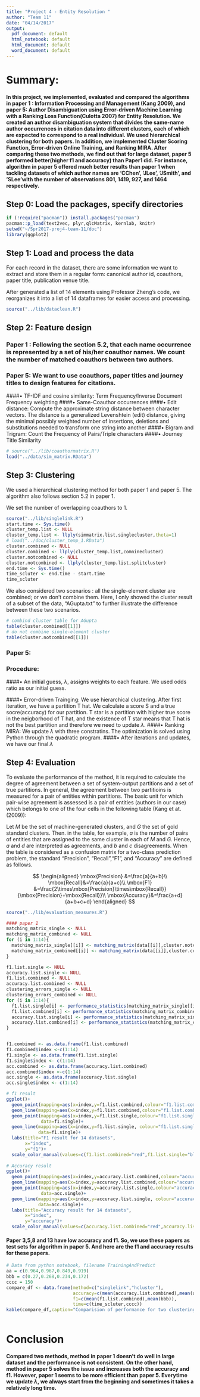 ```yaml
---
title: "Project 4 - Entity Resolution "
author: "Team 11"
date: "04/14/2017"
output:
  pdf_document: default
  html_notebook: default
  html_document: default
  word_document: default
---
```


# Summary:
#### In this project, we implemented, evaluated and compared the algorithms in paper 1 : Information Processing and Management (Kang 2009), and paper 5: Author Disambiguation using Error-driven Machine Learning with a Ranking Loss Function(Culotta 2007) for Entity Resolution. We created an author disambiguation system that divides the same-name author occurrences in citation data into different clusters, each of which are expected to correspond to a real individual. We used hierarchical clustering for both papers. In addition, we implemented Cluster Scoring Function, Error-driven Online Training, and Ranking MIRA. After comparing these two methods, we find out that for large dataset, paper 5 performed better(higher f1 and accuracy) than Paper1 did. For instance, algorithm in paper 5 offered much better results than paper 1 when tackling datasets of which author names are 'CChen', 'JLee', 'JSmith', and 'SLee'with the number of observations 801, 1419, 927, and 1464 respectively.

## Step 0: Load the packages, specify directories

```r
if (!require("pacman")) install.packages("pacman")
pacman::p_load(text2vec, plyr,qlcMatrix, kernlab, knitr)
setwd("~/Spr2017-proj4-team-11/doc")
library(ggplot2)
```

## Step 1: Load and process the data

For each record in the dataset, there are some information we want to extract and store them in a regular form: canonical author id, coauthors, paper title, publication venue title. 

After generated a list of 14 elements using Professor Zheng's code, we reorganizes it into a list of 14 dataframes for easier access and processing.
```r
source("../lib/dataclean.R")
```

## Step 2: Feature design

### Paper 1 : Following the section 5.2, that each name occurrence is represented by a set of his/her coauthor names. We count the number of matched coauthors between two authors. 

### Paper 5: We want to use coauthors, paper titles and journey titles to design features for citations.
####•	TF-IDF and cosine similarity: Term Frequency/Inverse Document Frequency weighting
####•	Same-Coauthor occurrences
####•	Edit distance: Compute the approximate string distance between character vectors. The distance is a generalized Levenshtein (edit) distance, giving the minimal possibly weighted number of insertions, deletions and substitutions needed to transform one string into another
####• Bigram and Trigram: Count the Frequency of Pairs/Triple characters
####•	Journey Title Similarity 
	

```r
# source("../lib/coauthormatrix.R")
load("../data/sim_matrix.RData")
```

## Step 3: Clustering

We used a hierarchical clustering method for both paper 1 and paper 5.
The algorithm also follows section 5.2 in paper 1. 

\includegraphics[width=450pt]{algorithm2.png}

We set the number of overlapping coauthors to 1.
```r
source("../lib/singlelink.R")
start.time <- Sys.time()
cluster_temp.list <- NULL
cluster_temp.list <- llply(simmatrix.list,singlecluster,theta=1)
# load("../doc/cluster_temp_1.RData")
cluster.combined <- NULL
cluster.combined <- llply(cluster_temp.list,comninecluster)
cluster.notcombined <- NULL
cluster.notcombined <- llply(cluster_temp.list,splitcluster)
end.time <- Sys.time()
time_scluter <- end.time - start.time
time_scluter
```


We also considered two scenarios : all the single-element cluster are combined; or we don't combine them. Here, I only showed the cluster result of a subset of the data, "AGupta.txt" to further illustrate the difference between these two scenarios. 
```r
# combind cluster table for AGupta
table(cluster.combined[[1]])
# do not combine single-element cluster 
table(cluster.notcombined[[1]])
```


### Paper 5: 
### Procedure: 
####•	An initial guess, $\lambda$, assigns weights to each feature. We used odds ratio as our initial guess. 

\includegraphics[width=450pt]{odds_ratio.png}

####•	Error-driven Trainging: We use hierarchical clustering. After first iteration, we have a partition T hat. We calculate a score S and a true socre(accuracy) for our partition. T star is a partition with higher true score in the neigborhood of T hat, and the existence of T star means that T hat is not the best partition and therefore we need to update $\lambda$. 
####• Ranking MIRA: We update $\lambda$ with three constratins. The optimization is solved using Python through the quadratic program. 
####• After iterations and updates, we have our final $\lambda$ 



## Step 4: Evaluation

To evaluate the performance of the method, it is required to calculate the degree of agreement between a set of system-output partitions and a set of true partitions. In general, the agreement between two partitioins is measured for a pair of entities within partitions. The basic unit for which pair-wise agreement is assessed is a pair of entities (authors in our case) which belongs to one of the four cells in the following table (Kang et at.(2009)):

\includegraphics[width=500pt]{matching_matrix.png}

Let $M$ be the set of machine-generated clusters, and $G$ the set of gold standard clusters. Then. in the table, for example, $a$ is the number of pairs of entities that are assigned to the same cluster in each of $M$ and $G$. Hence, $a$ and $d$ are interpreted as agreements, and $b$ and $c$ disagreements. When the table is considered as a confusion matrix for a two-class prediction problem, the standard "Precision", "Recall","F1", and "Accuracy" are defined as follows.

$$
\begin{aligned}
\mbox{Precision} &=\frac{a}{a+b}\\
\mbox{Recall}&=\frac{a}{a+c}\\
\mbox{F1} &=\frac{2\times\mbox{Precision}\times\mbox{Recall}}{\mbox{Precision}+\mbox{Recall}}\\
\mbox{Accuracy}&=\frac{a+d}{a+b+c+d}
\end{aligned}
$$

```r
source("../lib/evaluation_measures.R")

#### paper 1 
matching_matrix_single <- NULL
matching_matrix_combined <- NULL
for (i in 1:14){
  matching_matrix_single[[i]] <- matching_matrix(data[[i]],cluster.notcombined[[i]])
  matching_matrix_combined[[i]] <- matching_matrix(data[[i]],cluster.combined[[i]])
}

f1.list.single <- NULL
accuracy.list.single <- NULL
f1.list.combined <- NULL
accuracy.list.combined <- NULL
clustering_errors_single <- NULL
clustering_errors_combined <- NULL
for (i in 1:14){
  f1.list.single[i] <- performance_statistics(matching_matrix_single[[i]])$f1
  f1.list.combined[i] <- performance_statistics(matching_matrix_combined[[i]])$f1
  accuracy.list.single[i] <- performance_statistics(matching_matrix_single[[i]])$accuracy
  accuracy.list.combined[i] <- performance_statistics(matching_matrix_combined[[i]])$accuracy
}


f1.combined <- as.data.frame(f1.list.combined)
f1.combined$index <-c(1:14)
f1.single <- as.data.frame(f1.list.single)
f1.single$index <- c(1:14)
acc.combined <- as.data.frame(accuracy.list.combined)
acc.combined$index <-c(1:14)
acc.single <- as.data.frame(accuracy.list.single)
acc.single$index <- c(1:14)

# f1 result
ggplot()+
  geom_point(mapping=aes(x=index,y=f1.list.combined,colour="f1.list.combined"), data=f1.combined)+ 
  geom_line(mapping=aes(x=index,y=f1.list.combined,colour="f1.list.combined"), data=f1.combined)+
  geom_point(mapping=aes(x=index,y=f1.list.single,colour="f1.list.single"),
             data=f1.single)+
  geom_line(mapping=aes(x=index,y=f1.list.single, colour="f1.list.single"),
            data=f1.single)+
  labs(title="F1 result for 14 datasets",
       x="index",
       y="f1")+
  scale_color_manual(values=c(f1.list.combined="red",f1.list.single="blue"))
  
# Accuracy result 
ggplot()+
  geom_point(mapping=aes(x=index,y=accuracy.list.combined,colour="accuracy.list.combined"), data=acc.combined)+ 
  geom_line(mapping=aes(x=index,y=accuracy.list.combined,colour="accuracy.list.combined"), data=acc.combined)+
  geom_point(mapping=aes(x=index,y=accuracy.list.single,colour="accuracy.list.single"),
             data=acc.single)+
  geom_line(mapping=aes(x=index,y=accuracy.list.single, colour="accuracy.list.single"),
            data=acc.single)+
  labs(title="Accuracy result for 14 datasets",
       x="index",
       y="accuracy")+
  scale_color_manual(values=c(accuracy.list.combined="red",accuracy.list.single="blue"))

```

#### Paper 3,5,8 and 13 have low accuracy and f1. So, we use these papers as test sets for algorithm in paper 5. And here are the f1 and accuracy results for these papers. 

\includegraphics[width=270pt]{3acc.png}
\includegraphics[width=270pt]{3f1.png}
\includegraphics[width=270pt]{5acc.png}
\includegraphics[width=270pt]{5f1.png}
\includegraphics[width=270pt]{8acc.png}
\includegraphics[width=270pt]{8f1.png}
\includegraphics[width=270pt]{13acc.png}
\includegraphics[width=270pt]{13f1.png}

```r
# Data from python notebook, filename TrainingAndPredict
aa = c(0.964,0.967,0.849,0.919)
bbb = c(0.27,0.268,0.234,0.172)
cccc = 150
compare_df <- data.frame(method=c("singlelink","hcluster"),
                         accuracy=c(mean(accuracy.list.combined),mean(aa)),
                         f1=c(mean(f1.list.combined),mean(bbb)),
                         time=c(time_scluter,cccc))
kable(compare_df,caption="Comparision of performance for two clustering methods", digits=2)
                         
```

# Conclusion 
#### Compared two methods, method in paper 1 doesn't do well in large dataset and the performance is not consistent. On the other hand, method in paper 5 solves the issue and increases both the accuracy and f1. However, paper 1 seems to be more efficient than paper 5. Everytime we update $\lambda$, we always start from the beginning and sometimes it takes a relatively long time.  



